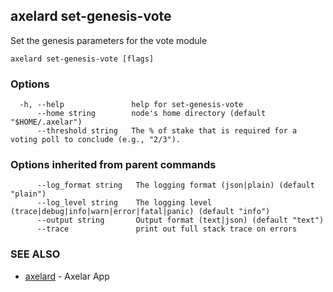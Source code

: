 ## axelard set-genesis-vote

Set the genesis parameters for the vote module

```
axelard set-genesis-vote [flags]
```

### Options

```
  -h, --help               help for set-genesis-vote
      --home string        node's home directory (default "$HOME/.axelar")
      --threshold string   The % of stake that is required for a voting poll to conclude (e.g., "2/3").
```

### Options inherited from parent commands

```
      --log_format string   The logging format (json|plain) (default "plain")
      --log_level string    The logging level (trace|debug|info|warn|error|fatal|panic) (default "info")
      --output string       Output format (text|json) (default "text")
      --trace               print out full stack trace on errors
```

### SEE ALSO

- [axelard](/cli-docs/v0_32_0/axelard) - Axelar App
